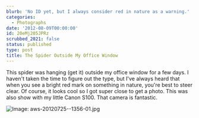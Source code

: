 ```yaml
---
blurb: 'No ID yet, but I always consider red in nature as a warning.'
categories:
  - Photographs
date: '2012-08-09T00:00:00'
id: 20eMj205JPRz
scrubbed_2021: false
status: published
type: post
title: The Spider Outside My Office Window
---
```


This spider was hanging (get it) outside my office window for a few days. I haven't taken the time to figure out the type, but I've always heard that when you see a bright red mark on something in nature, you're best to steer clear. Of course, it looks cool so I got super close to get a photo. This was also show with my little Canon S100. That camera is fantastic. 

![Image: aws-20120725--1356-01.jpg](/aws-20120725--1356-01.jpg)
